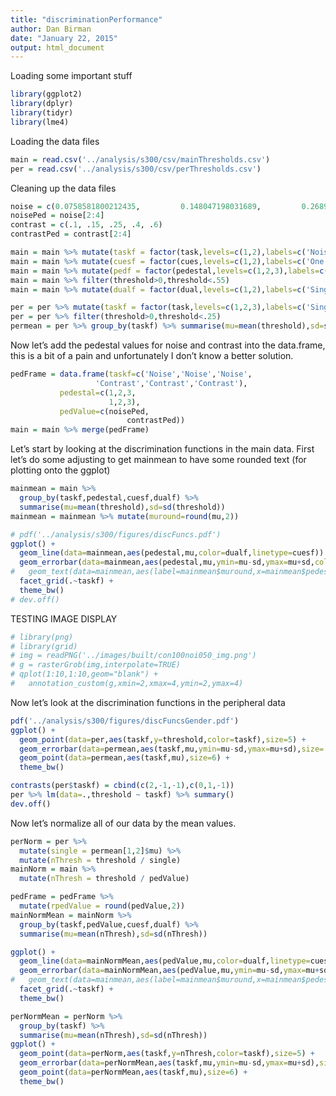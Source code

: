 ```yaml
---
title: "discriminationPerformance"
author: Dan Birman
date: "January 22, 2015"
output: html_document
---
```


Loading some important stuff

```r
library(ggplot2)
library(dplyr)
library(tidyr)
library(lme4)
```

Loading the data files

```r
main = read.csv('../analysis/s300/csv/mainThresholds.csv')
per = read.csv('../analysis/s300/csv/perThresholds.csv')
```

Cleaning up the data files

```r
noise = c(0.0758581800212435,         0.148047198031689,         0.268941421369995,         0.437823499114202,         0.622459331201855)
noisePed = noise[2:4]
contrast = c(.1, .15, .25, .4, .6)
contrastPed = contrast[2:4]
```

```r
main = main %>% mutate(taskf = factor(task,levels=c(1,2),labels=c('Noise','Contrast')))
main = main %>% mutate(cuesf = factor(cues,levels=c(1,2),labels=c('One','Four')))
main = main %>% mutate(pedf = factor(pedestal,levels=c(1,2,3),labels=c('1','2','3')))
main = main %>% filter(threshold>0,threshold<.55)
main = main %>% mutate(dualf = factor(dual,levels=c(1,2),labels=c('Single','Dual')))

per = per %>% mutate(taskf = factor(task,levels=c(1,2,3),labels=c('Single','Dual:Noise','Dual:Contrast')))
per = per %>% filter(threshold>0,threshold<.25)
permean = per %>% group_by(taskf) %>% summarise(mu=mean(threshold),sd=sd(threshold))
```

Now let's add the pedestal values for noise and contrast into the data.frame, this is a bit of a pain and unfortunately I don't know a better solution.
```r
pedFrame = data.frame(taskf=c('Noise','Noise','Noise',
                   'Contrast','Contrast','Contrast'),
           pedestal=c(1,2,3,
                      1,2,3),
           pedValue=c(noisePed,
                          contrastPed))
main = main %>% merge(pedFrame)
```


Let's start by looking at the discrimination functions in the main data. First let's do some adjusting to get mainmean to have some rounded text (for plotting onto the ggplot)

```r
mainmean = main %>% 
  group_by(taskf,pedestal,cuesf,dualf) %>% 
  summarise(mu=mean(threshold),sd=sd(threshold))
mainmean = mainmean %>% mutate(muround=round(mu,2))
```


```r
# pdf('../analysis/s300/figures/discFuncs.pdf')
ggplot() +
  geom_line(data=mainmean,aes(pedestal,mu,color=dualf,linetype=cuesf)) +
  geom_errorbar(data=mainmean,aes(pedestal,mu,ymin=mu-sd,ymax=mu+sd,color=dualf,linetype=cuesf),width=.1) +
#   geom_text(data=mainmean,aes(label=mainmean$muround,x=mainmean$pedestal+.2,y=mainmean$mu)) +
  facet_grid(.~taskf) +
  theme_bw()
# dev.off()
```

TESTING IMAGE DISPLAY
```r
# library(png)
# library(grid)
# img = readPNG('../images/built/con100noi050_img.png')
# g = rasterGrob(img,interpolate=TRUE)
# qplot(1:10,1:10,geom="blank") +
#   annotation_custom(g,xmin=2,xmax=4,ymin=2,ymax=4)
```

Now let's look at the discrimination functions in the peripheral data

```r
pdf('../analysis/s300/figures/discFuncsGender.pdf')
ggplot() +
  geom_point(data=per,aes(taskf,y=threshold,color=taskf),size=5) +
  geom_errorbar(data=permean,aes(taskf,mu,ymin=mu-sd,ymax=mu+sd),size=.5,width=.3) +
  geom_point(data=permean,aes(taskf,mu),size=6) +
  theme_bw()

contrasts(per$taskf) = cbind(c(2,-1,-1),c(0,1,-1))
per %>% lm(data=.,threshold ~ taskf) %>% summary()
dev.off()
```

Now let's normalize all of our data by the mean values.

```r
perNorm = per %>%
  mutate(single = permean[1,2]$mu) %>%
  mutate(nThresh = threshold / single)
mainNorm = main %>%
  mutate(nThresh = threshold / pedValue)
```

```r
pedFrame = pedFrame %>%
  mutate(rpedValue = round(pedValue,2))
mainNormMean = mainNorm %>%
  group_by(taskf,pedValue,cuesf,dualf) %>% 
  summarise(mu=mean(nThresh),sd=sd(nThresh))
```

```r
ggplot() +
  geom_line(data=mainNormMean,aes(pedValue,mu,color=dualf,linetype=cuesf)) +
  geom_errorbar(data=mainNormMean,aes(pedValue,mu,ymin=mu-sd,ymax=mu+sd,color=dualf,linetype=cuesf),width=.03) +
#   geom_text(data=mainmean,aes(label=mainmean$muround,x=mainmean$pedestal+.2,y=mainmean$mu)) +
  facet_grid(.~taskf) +
  theme_bw()
```

```r
perNormMean = perNorm %>%
  group_by(taskf) %>%
  summarise(mu=mean(nThresh),sd=sd(nThresh))
ggplot() +
  geom_point(data=perNorm,aes(taskf,y=nThresh,color=taskf),size=5) +
  geom_errorbar(data=perNormMean,aes(taskf,mu,ymin=mu-sd,ymax=mu+sd),size=.5,width=.3) +
  geom_point(data=perNormMean,aes(taskf,mu),size=6) +
  theme_bw()
```

